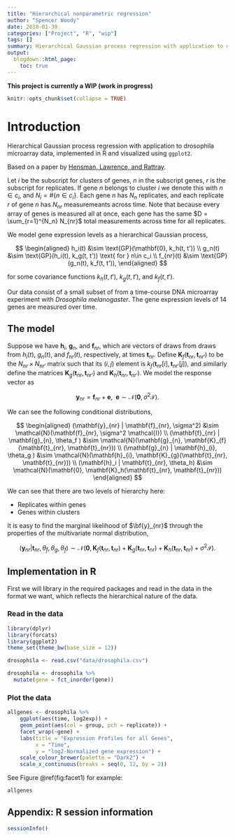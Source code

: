 ```yaml
---
title: "Hierarchical nonparametric regression"
author: "Spencer Woody"
date: 2018-01-30
categories: ["Project", "R", "wip"]
tags: []
summary: Hierarchical Gaussian process regression with application to drosophila microarray data
output:
  blogdown::html_page:
    toc: true
---
```


**This project is currently a WIP (work in progress)**

```r
knitr::opts_chunk$set(collapse = TRUE)
```

# Introduction

Hierarchical Gaussian process regression with application to drosophila microarray data, implemented in R and visualized using `ggplot2`.  

Based on a paper by [Hensman, Lawrence, and Rattray](https://bmcbioinformatics.biomedcentral.com/articles/10.1186/1471-2105-14-252).

Let $i$ be the subscript for clusters of genes, $n$ in the subscript genes, $r$ is the subscript for replicates. If gene $n$ belongs to cluster $i$ we denote this with $n \in c_i,$ and $N_i = \# \left\{ n \in c_i \right\}.$ Each gene $n$ has $N_n$ replicates, and each replicate $r$ of gene $n$ has $N_{nr}$ measuremeants across time. Note that because every array of genes is measured all at once, each gene has the same $D = \sum_{r=1}^{N_n} N_{nr}$ total measurements across time for all replicates.

We model gene expression levels as a hierarchical Gaussian process,

$$ 	\begin{aligned} h_i(t) &\sim \text{GP}(\mathbf{0}, k_h(t, t')) \\
	g_n(t) &\sim \text{GP}(h_i(t), k_g(t, t')) \text{ for } n\in c_i \\
	f_{nr}(t) &\sim \text{GP}(g_n(t), k_f(t, t')), \end{aligned}  $$


for some covariance functions $k_h(t, t')$, $k_g(t, t')$, and $k_f(t, t')$. 

Our data consist of a small subset of from a time-course DNA microarray experiment with *Drosophila melanogaster*. The gene expression levels of 14 genes are measured over time. 

## The model

Suppose we have $\mathbf{h}_i$, $\mathbf{g}_n$, and $\mathbf{f}_{nr}$, which are vectors of draws from draws from $h_i(t)$, $g_n(t)$, and $f_{nr}(t)$, respectively, at times $\mathbf{t}_{nr}$. Define $\mathbf{K}_{f}(\mathbf{t}_{nr}, \mathbf{t}_{nr'})$ to be the $N_{nr} \times N_{nr'}$ matrix such that its $(i, j)$ element is $k_f(\mathbf{t}_{nr}[i], \mathbf{t}_{nr'}[j]),$ and similarly define the matrices $\mathbf{K}_{g}(\mathbf{t}_{nr}, \mathbf{t}_{nr'})$ and $\mathbf{K}_{h}(\mathbf{t}_{nr}, \mathbf{t}_{nr'})$. We model the response vector as 

$$ \mathbf{y}_{nr} = \mathbf{f}_{nr} + \mathbf{e},\;\; \mathbf{e} \sim \mathcal{N}(\mathbf{0}, \sigma^2 \mathcal{I}). $$ 

We can see the following conditional distributions,

$$  
\begin{aligned} 
(\mathbf{y}_{nr} | \mathbf{f}_{nr}, \sigma^2) &\sim \mathcal{N}(\mathbf{f}_{nr}, \sigma^2 \mathcal{I}) \\
(\mathbf{f}_{nr} | \mathbf{g}_{n}, \theta_f ) &\sim \mathcal{N}(\mathbf{g}_{n}, \mathbf{K}_{f}(\mathbf{t}_{nr}, \mathbf{t}_{nr})) \\ 
(\mathbf{g}_{n} | \mathbf{h}_{i}, \theta_g ) &\sim \mathcal{N}(\mathbf{h}_{i}, \mathbf{K}_{g}(\mathbf{t}_{nr}, \mathbf{t}_{nr})) \\
(\mathbf{h}_i | \mathbf{t}_{nr}, \theta_h) &\sim \mathcal{N}(\mathbf{0}, \mathbf{K}_h(\mathbf{t}_{nr}, \mathbf{t}_{nr}))
\end{aligned} 
$$

We can see that there are two levels of hierarchy here:

- Replicates within genes
- Genes within clusters

It is easy to find the marginal likelihood of $\bf{y}_{nr}$ through the properties of the multivariate normal distribution,



$$
(\mathbf{y}_{nr} | \mathbf{t}_{nr}, \theta_f, \theta_g, \theta_f) \sim \mathcal{N}(\mathbf{0}, \mathbf{K}_{f}(\mathbf{t}_{nr}, \mathbf{t}_{nr}) + \mathbf{K}_{g}(\mathbf{t}_{nr}, \mathbf{t}_{nr}) + \mathbf{K}_{h}(\mathbf{t}_{nr}, \mathbf{t}_{nr}) + \sigma^2 \mathcal{I}).
$$

## Implementation in R

First we will library in the required packages and read in the data in the format we want, which reflects the hierarchical nature of the data. 

### Read in the data

```r
library(dplyr)
library(forcats)
library(ggplot2)
theme_set(theme_bw(base_size = 12))

drosophila <- read.csv("data/drosophila.csv")

drosophila <- drosophila %>%
  mutate(gene = fct_inorder(gene))
```

### Plot the data

```r
allgenes <- drosophila %>% 
    ggplot(aes(time, log2exp)) +
    geom_point(aes(col = group, pch = replicate)) +
    facet_wrap(~gene) +
    labs(title = "Expression Profiles for all Genes",
         x = "Time",
         y = "log2-Normalized gene expression") + 
    scale_colour_brewer(palette = "Dark2") +
    scale_x_continuous(breaks = seq(0, 12, by = 2)) 
```


See Figure \@ref(fig:facet1) for example:

```r
allgenes
```

## Appendix: R session information

```r
sessionInfo()
```

